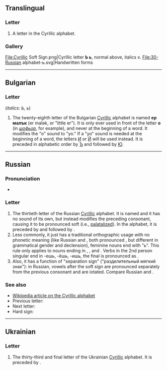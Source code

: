 {{also|ъ|ѣ|Ь}}
{{character info/new}}
==Translingual==

===Letter===
{{mul-letter}}

# A letter in the Cyrillic alphabet.

===Gallery===
<gallery caption="Letter styles">
File:Cyrillic Soft Sign.png|Cyrillic letter '''Ь ь''', normal above, italics х.
File:30-Russian alphabet-ь.svg|Handwritten forms
</gallery>

----

==Bulgarian==

===Letter===
{{head|bg|letter|sc=Cyrl|lower case||upper case|Ь}} (''italics: Ь, ь'')

# The twenty-eighth letter of the Bulgarian [[Cyrillic]] alphabet is named '''ер малък''' (er malək, or "little er"). It is only ever used in front of the letter '''о''' (in ''[[шофьор]]'', for example), and never at the beginning of a word. It modifies the "o" sound to "yo." If a "yo" sound is needed at the beginning of a word, the letters [[и|И]] or [[й|Й]] will be used instead. It is preceded in alphabetic order by [[ъ|Ъ]] and followed by [[Ю]].

----

==Russian==
{{wikipedia|Soft sign}}

===Pronunciation===
* {{ru-IPA-manual|[ʲ]}}

===Letter===
{{head|ru|letter|lower case||upper case|Ь}}

# The thirtieth letter of the Russian [[Cyrillic]] alphabet. It is named {{m|ru|мя́гкий знак||soft sign}} and it has no sound of its own, but instead modifies the preceding consonant, causing it to be pronounced soft (i.e., [[palatal]]ized). In the alphabet, it is preceded by {{m|ru|ы|Ы}} and followed by {{m|ru|э|Э}}.
# Less commonly, it just has a traditional orthographic usage with no phonetic meaning (like Russian {{m|ru|туш||flourish after a toast}} and {{m|ru|тушь||India ink}}, both pronounced {{IPAchar|[tuʂ]}}, but different in grammatical gender and declension), feminine nouns end with "ь". This rule only applies to nouns ending in {{m|ru|ч}}, {{m|ru|ш}}, {{m|ru|ж}} and {{m|ru|щ}}. Verbs in the 2nd person singular end in -ешь, -ёшь, -ишь, the final {{m|ru|ш}} is pronounced as {{IPAchar|[ʂ]}}.
# Also, it has a function of "separation sign" ("разделительный мягкий знак"): in Russian, vowels after the soft sign are pronounced separately from the previous consonant and are iotated. Compare Russian {{m|ru|лить|льют|(they) [[pour]]/[[cast]]}} {{IPAchar|[lʲjut]}} and {{m|ru|лютый|лют|'(he is) [[fierce]]}} {{IPAchar|[lʲut]}}.

===See also===
* [[w:Cyrillic alphabet|Wikipedia article on the Cyrillic alphabet]]
* Previous letter: {{l|ru|Ы}}
* Next letter: {{l|ru|Э}}
* Hard sign: {{l|ru|ъ}}

----

==Ukrainian==

===Letter===
{{head|uk|letter|lower case||upper case|Ь}}

# The thirty-third and final letter of the Ukrainian [[Cyrillic]] alphabet. It is preceded by {{m|uk|я|Я}}.